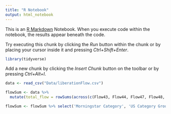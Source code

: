 ---
title: "R Notebook"
output: html_notebook
---

This is an [R Markdown](http://rmarkdown.rstudio.com) Notebook. When you execute code within the notebook, the results appear beneath the code. 

Try executing this chunk by clicking the *Run* button within the chunk or by placing your cursor inside it and pressing *Ctrl+Shift+Enter*. 

```{r}
library(tidyverse)
```

Add a new chunk by clicking the *Insert Chunk* button on the toolbar or by pressing *Ctrl+Alt+I*.
```{r}
data <- read_csv("Data/liberationFlow.csv")


```

```{r}
flowSum <- data %>%
  mutate(total_flow = rowSums(across(c(Flow43, Flow44, Flow47, Flow48, Flow49, Flow410, Flow411, Flow414, Flow415), as.numeric), na.rm = TRUE))

flowSum <- flowSum %>% select('Morningstar Category', 'US Category Group', total_flow, everything())


```

